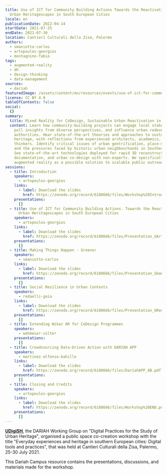 ```yaml
---
title: Use of ICT for Community Building Actions Towards the Reactivation of
  Urban Heritagescapes in South European Cities
locale: en
publicationDate: 2022-04-14
startDate: 2021-07-25
endDate: 2021-07-30
location: Cantieri Culturali della Zisa, Palermo
authors:
  - smaniotto-carlos
  - artopoulos-georgios
  - montagnino-fabio
tags:
  - augmented-reality
  - dh
  - design-thinking
  - data-management
sources:
  - dariah
featuredImage: /assets/content/en/resources/events/use-of-ict-for-community-building-actions-towards-the-reactivation-of-urban-heritagescapes-in-south-european-cities/image.png
license: CC BY 4.0
tableOfContents: false
social:
  {}
summary:
  title: Mixed Reality for CoDesign, Sustainable Urban Reactivation in Historic Cities
  content: Learn how community-building projects can engage local stakeholders,
    pull insights from diverse perspectives, and influence urban redevelopment
    authorities. Hear state-of-the-art theories and approaches to sustainable
    heritage, with reflections from experienced architects, academics, and urban
    thinkers. Identify critical issues of urban gentrification, place-making,
    and the pressures faced by historic urban neighbourhoods in Southern Europe.
    See state-of-the-art technologies deployed for rapid 3D reconstruction,
    documentation, and urban co-design with non-experts. We specifically explore
    augmented reality as a possible solution to scalable public outreach.
sessions:
  - title: Introduction
    speakers:
      - artopoulos-georgios
    links:
      - label: Download the slides
        href: https://zenodo.org/record/6108666/files/Workshop%20Introduction_GArtopoulos.pdf?download=1
    presentations:
      []
  - title: Use of ICT for Community Building Actions. Towards the Reactivation of
      Urban Heritagescapes in South European Cities
    speakers:
      - artopoulos-georgios
    links:
      - label: Download the slides
        href: https://zenodo.org/record/6108666/files/Presentation_GArtopoulos.pdf?download=1
    presentations:
      []
  - title: Making Things Happen - Greener
    speakers:
      - smaniotto-carlos
    links:
      - label: Download the slides
        href: https://zenodo.org/record/6108666/files/Presentation_Smaniotto.pdf?download=1
    presentations:
      []
  - title: Social Resilience in Urban Contexts
    speakers:
      - redaelli-gaia
    links:
      - label: Download the slides
        href: https://zenodo.org/record/6108666/files/Presentation_GRedaelli.pdf?download=1
    presentations:
      []
  - title: Extending Wikar AR for CoDesign Programmes
    speakers:
      - wehmeier-colter
    presentations:
      []
  - title: Crowdsourcing Data-Driven Action with DARIAH APP
    speakers:
      - martinez-alfonso-bahillo
    links:
      - label: Download the slides
        href: https://zenodo.org/record/6108666/files/DariahAPP_AB.pdf?download=1
    presentations:
      []
  - title: Closing and Credits
    speakers:
      - artopoulos-georgios
    links:
      - label: Download the slides
        href: https://zenodo.org/record/6108666/files/Workshop%20END.pdf?download=1
    presentations:
      []
---
```

**[UDigiSH](https://www.dariah.eu/activities/working-groups/digital-practices-for-the-study-of-urban-heritage/)**, the DARIAH Working Group on "Digital Practices for the Study of Urban Heritage", organised a public space co-creation workshop with the title "Everyday experiences and heritage in southern European cities: Digital tools and practices", that was held at Cantieri Culturali della Zisa, Palermo, 25-30 July 2021.

This Dariah Campus resource contains the presentations, discussions, and materials made for the workshop.
